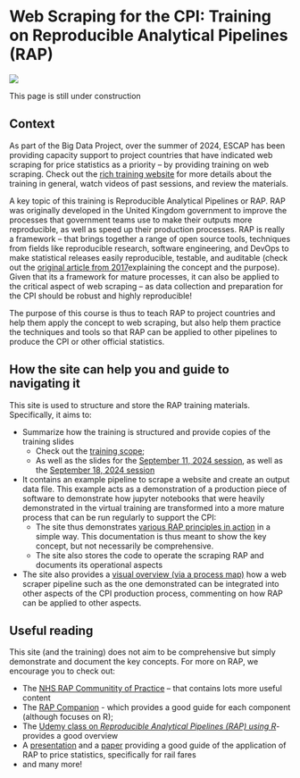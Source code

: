 # Web Scraping for the CPI: Training on Reproducible Analytical Pipelines (RAP)

![](../src/ESCAP_LOGO_OFFICIAL.png)

::: callout-warning
This page is still under construction
:::

## Context

As part of the Big Data Project, over the summer of 2024, ESCAP has been providing capacity support to project countries that have indicated web scraping for price statistics as a priority – by providing training on web scraping. Check out the [rich training website](https://xtophe.notion.site/Web-Scraping-for-CPI-Training-c36b27c2ea6b4f02ad760069afaf6fb5) for more details about the training in general, watch videos of past sessions, and review the materials.

A key topic of this training is Reproducible Analytical Pipelines or RAP. RAP was originally developed in the United Kingdom government to improve the processes that government teams use to make their outputs more reproducible, as well as speed up their production processes. RAP is really a framework – that brings together a range of open source tools, techniques from fields like reproducible research, software engineering, and DevOps to make statistical releases easily reproducible, testable, and auditable (check out the [original article from 2017](https://dataingovernment.blog.gov.uk/2017/03/27/reproducible-analytical-pipeline/)explaining the concept and the purpose). Given that its a framework for mature processes, it can also be applied to the critical aspect of web scraping – as data collection and preparation for the CPI should be robust and highly reproducible!

The purpose of this course is thus to teach RAP to project countries and help them apply the concept to web scraping, but also help them practice the techniques and tools so that RAP can be applied to other pipelines to produce the CPI or other official statistics.

## How the site can help you and guide to navigating it

This site is used to structure and store the RAP training materials. Specifically, it aims to:

-   Summarize how the training is structured and provide copies of the training slides
    -   Check out the [training scope](teaching_materials/teaching.qmd);
    -   As well as the slides for the [September 11, 2024 session](teaching_materials/teaching.qmd#rap-session-1), as well as the [September 18, 2024 session](teaching_materials/teaching.qmd#rap-session-2)
-   It contains an example pipeline to scrape a website and create an output data file. This example acts as a demonstration of a production piece of software to demonstrate how jupyter notebooks that were heavily demonstrated in the virtual training are transformed into a more mature process that can be run regularly to support the CPI:
    -   The site thus demonstrates [various RAP principles in action](scraper_docs/scraper-docs.qmd) in a simple way. This documentation is thus meant to show the key concept, but not necessarily be comprehensive.
    -   The site also stores the code to operate the scraping RAP and documents its operational aspects
-   The site also provides a [visual overview (via a process map)](process-mapping.qmd) how a web scraper pipeline such as the one demonstrated can be integrated into other aspects of the CPI production process, commenting on how RAP can be applied to other aspects.

## Useful reading

This site (and the training) does not aim to be comprehensive but simply demonstrate and document the key concepts. For more on RAP, we encourage you to check out:

-   The [NHS RAP Communitity of Practice](https://nhsdigital.github.io/rap-community-of-practice/introduction_to_RAP/what_is_RAP/) – that contains lots more useful content
-   The [RAP Companion](https://ukgovdatascience.github.io/rap_companion/) - which provides a good guide for each component (although focuses on R);
-   The [Udemy class on *Reproducible Analytical Pipelines (RAP) using R*](https://www.udemy.com/course/reproducible-analytical-pipelines/)- provides a good overview
-   A [presentation](https://unece.org/sites/default/files/2023-05/7.4%20United%20Kingdom_0.pdf) and a [paper](https://unece.org/sites/default/files/2023-05/7.4%20UK_un_systems_railfares_paper.pdf) providing a good guide of the application of RAP to price statistics, specifically for rail fares
-   and many more!